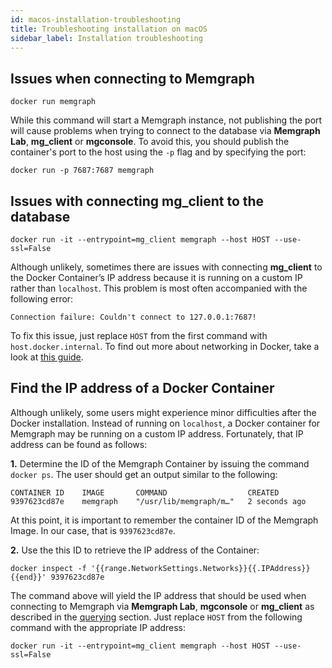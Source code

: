 ```yaml
---
id: macos-installation-troubleshooting
title: Troubleshooting installation on macOS
sidebar_label: Installation troubleshooting
---
```


## Issues when connecting to Memgraph

```console 
docker run memgraph 
```

While this command will start a Memgraph instance, not publishing the port will
cause problems when trying to connect to the database via **Memgraph Lab**,
**mg_client** or **mgconsole**. To avoid this, you should publish the
container's port to the host using the `-p` flag and by specifying the port:

```console 
docker run -p 7687:7687 memgraph 
```

## Issues with connecting **mg_client** to the database

```console 
docker run -it --entrypoint=mg_client memgraph --host HOST --use-ssl=False 
```

Although unlikely, sometimes there are issues with connecting **mg_client** to
the Docker Container’s IP address because it is running on a custom IP rather
than `localhost`. This problem is most often accompanied with the following
error:

```console 
Connection failure: Couldn't connect to 127.0.0.1:7687! 
```

To fix this issue, just replace `HOST` from the first command with
`host.docker.internal`. To find out more about networking in Docker, take a
look at [this guide](https://docs.docker.com/docker-for-mac/networking/).

## Find the IP address of a Docker Container

Although unlikely, some users might experience minor difficulties after the
Docker installation. Instead of running on `localhost`, a Docker container for
Memgraph may be running on a custom IP address. Fortunately, that IP address can
be found as follows:

**1.** Determine the ID of the Memgraph Container by issuing the
command `docker ps`. The user should get an output similar to the following:

```console 
CONTAINER ID    IMAGE       COMMAND                  CREATED
9397623cd87e    memgraph    "/usr/lib/memgraph/m…"   2 seconds ago 
```

At this point, it is important to remember the container ID of the Memgraph
Image. In our case, that is `9397623cd87e`.

**2.** Use the this ID to retrieve the IP address of the Container:

```console 
docker inspect -f '{{range.NetworkSettings.Networks}}{{.IPAddress}}{{end}}' 9397623cd87e 
```

The command above will yield the IP address that should be used when connecting
to Memgraph via **Memgraph Lab**, **mgconsole** or **mg_client** as described in
the [querying](/getting-started/querying/querying.md) section. Just replace
`HOST` from the following command with the appropriate IP address: 

```console 
docker run -it --entrypoint=mg_client memgraph --host HOST --use-ssl=False 
```